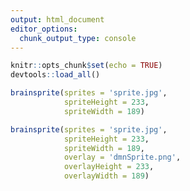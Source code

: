 ```yaml
---
output: html_document
editor_options: 
  chunk_output_type: console
---
```


```r
knitr::opts_chunk$set(echo = TRUE)
devtools::load_all()
```


```r

brainsprite(sprites = 'sprite.jpg',
            spriteHeight = 233,
            spriteWidth = 189)

```


```r

brainsprite(sprites = 'sprite.jpg',
            spriteHeight = 233,
            spriteWidth = 189,
            overlay = 'dmnSprite.png',
            overlayHeight = 233,
            overlayWidth = 189)

```
